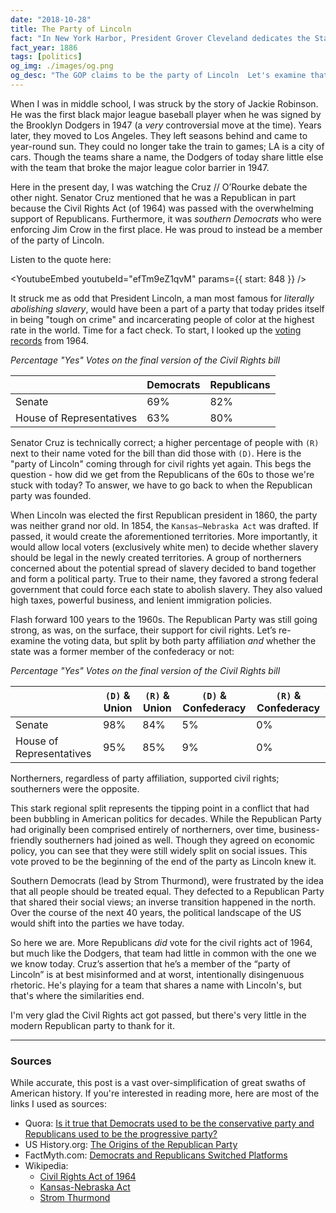 ```yaml
---
date: "2018-10-28"
title: The Party of Lincoln
fact: "In New York Harbor, President Grover Cleveland dedicates the Statue of Liberty. The first ticker tape parade takes place in New York City when office workers spontaneously throw ticker tape into the streets as the statue is dedicated."
fact_year: 1886
tags: [politics]
og_img: ./images/og.png
og_desc: "The GOP claims to be the party of Lincoln  Let's examine that claim."
---
```


<!-- I wrote this because of this comment: https://www.facebook.com/RepAnnaEshoo/posts/10156535267089228?comment_id=10156535333009228 -->

When I was in middle school, I was struck by the story of Jackie Robinson. He was the first black major league baseball player when he was signed by the Brooklyn Dodgers in 1947 (a _very_ controversial move at the time). Years later, they moved to Los Angeles. They left seasons behind and came to year-round sun. They could no longer take the train to games; LA is a city of cars. Though the teams share a name, the Dodgers of today share little else with the team that broke the major league color barrier in 1947.

Here in the present day, I was watching the Cruz // O’Rourke debate the other night. Senator Cruz mentioned that he was a Republican in part because the Civil Rights Act (of 1964) was passed with the overwhelming support of Republicans. Furthermore, it was _southern Democrats_ who were enforcing Jim Crow in the first place. He was proud to instead be a member of the party of Lincoln.

Listen to the quote here:

<YoutubeEmbed youtubeId="efTm9eZ1qvM" params={{ start: 848 }} />

It struck me as odd that President Lincoln, a man most famous for _literally abolishing slavery_, would have been a part of a party that today prides itself in being "tough on crime" and incarcerating people of color at the highest rate in the world. Time for a fact check. To start, I looked up the [voting records](https://en.wikipedia.org/wiki/Civil_Rights_Act_of_1964#Vote_totals) from 1964.

_Percentage "Yes" Votes on the final version of the Civil Rights bill_

|                          | Democrats | Republicans |
| ------------------------ | --------- | ----------- |
| Senate                   | 69%       | 82%         |
| House of Representatives | 63%       | 80%         |

Senator Cruz is technically correct; a higher percentage of people with `(R)` next to their name voted for the bill than did those with `(D)`. Here is the "party of Lincoln" coming through for civil rights yet again. This begs the question - how did we get from the Republicans of the 60s to those we're stuck with today? To answer, we have to go back to when the Republican party was founded.

When Lincoln was elected the first Republican president in 1860, the party was neither grand nor old. In 1854, the `Kansas–Nebraska Act` was drafted. If passed, it would create the aforementioned territories. More importantly, it would allow local voters (exclusively white men) to decide whether slavery should be legal in the newly created territories. A group of northerners concerned about the potential spread of slavery decided to band together and form a political party. True to their name, they favored a strong federal government that could force each state to abolish slavery. They also valued high taxes, powerful business, and lenient immigration policies.

Flash forward 100 years to the 1960s. The Republican Party was still going strong, as was, on the surface, their support for civil rights. Let’s re-examine the voting data, but split by both party affiliation _and_ whether the state was a former member of the confederacy or not:

_Percentage "Yes" Votes on the final version of the Civil Rights bill_

|                          | `(D)` & Union | `(R)` & Union | `(D)` & Confederacy | `(R)` & Confederacy |
| ------------------------ | ------------- | ------------- | ------------------- | ------------------- |
| Senate                   | 98%           | 84%           | 5%                  | 0%                  |
| House of Representatives | 95%           | 85%           | 9%                  | 0%                  |

Northerners, regardless of party affiliation, supported civil rights; southerners were the opposite.

This stark regional split represents the tipping point in a conflict that had been bubbling in American politics for decades. While the Republican Party had originally been comprised entirely of northerners, over time, business-friendly southerners had joined as well. Though they agreed on economic policy, you can see that they were still widely split on social issues. This vote proved to be the beginning of the end of the party as Lincoln knew it.

Southern Democrats (lead by Strom Thurmond), were frustrated by the idea that all people should be treated equal. They defected to a Republican Party that shared their social views; an inverse transition happened in the north. Over the course of the next 40 years, the political landscape of the US would shift into the parties we have today.

So here we are. More Republicans _did_ vote for the civil rights act of 1964, but much like the Dodgers, that team had little in common with the one we we know today. Cruz’s assertion that he’s a member of the “party of Lincoln” is at best misinformed and at worst, intentionally disingenuous rhetoric. He's playing for a team that shares a name with Lincoln's, but that's where the similarities end.

I'm very glad the Civil Rights act got passed, but there's very little in the modern Republican party to thank for it.

---

### Sources

While accurate, this post is a vast over-simplification of great swaths of American history. If you're interested in reading more, here are most of the links I used as sources:

- Quora: [Is it true that Democrats used to be the conservative party and Republicans used to be the progressive party?](https://www.quora.com/Is-it-true-that-Democrats-used-to-be-the-conservative-party-and-Republicans-used-to-be-the-progressive-party-Is-the-whole-truth-more-complex-than-two-parties-switching-their-main-ideologies?share=1)
- US History.org: [The Origins of the Republican Party](http://www.ushistory.org/gop/origins.htm)
- FactMyth.com: [Democrats and Republicans Switched Platforms](http://factmyth.com/factoids/democrats-and-republicans-switched-platforms/)
- Wikipedia:
  - [Civil Rights Act of 1964](https://en.wikipedia.org/wiki/Civil_Rights_Act_of_1964)
  - [Kansas-Nebraska Act](https://en.wikipedia.org/wiki/Kansas%E2%80%93Nebraska_Act)
  - [Strom Thurmond](https://en.wikipedia.org/wiki/Strom_Thurmond)
